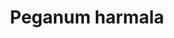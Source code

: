 ---
title: Peganum harmala
aka:
  - rue
  - harmel
  - esfand
duration_chart_title: Oral Duration of Peganum harmala
duration_chart:
  total: 4–8 hours
  onset: 45m
  coming_up: 105m
  plateau: 2h
  coming_down: 90m
  after_effects: 6h
positive_effects: relaxation
neutral_effects: sedation, increased duration of psychedelic effects
negative_effects: nausea, dangerous combinations
image_location: /src/assets/Images/Peganum harmala/Rue Francisco Gomez Prieto.jpg
dosage_table:
  title: Oral Dosage of Dried Peganum harmala Seed
  threshold: 200 mg
  light: 500 mg
  common: 2 g
  strong: 4 g
  heavy: 6+ g
--- 